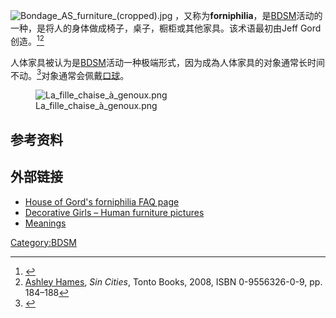 [[File:Bondage_AS_furniture_(cropped).jpg|thumb]]
{{vgname2|人体家具|en=Human furniture}}，又称为'''forniphilia'''，是[[BDSM|BDSM]]活动的一种，是将人的身体做成椅子，桌子，橱柜或其他家具。该术语最初由Jeff Gord创造。<ref name="Jeff Gord Interview">{{cite web
|url = http://www.socialkink.com/articles.php?do=view&id=92
|title = Jeff Gord Interview
|publisher = 
|date = 24 October 2007
|accessdate = 12 May 2009
|archive-date = 2011-07-16
|archive-url = https://web.archive.org/web/20110716101505/http://www.socialkink.com/articles.php?do=view&id=92
|dead-url = no
}}</ref><ref name=hames>[[Ashley_Hames|Ashley Hames]], ''Sin Cities'', Tonto Books, 2008, ISBN 0-9556326-0-9, pp. 184–188</ref>

人体家具被认为是[[BDSM|BDSM]]活动一种极端形式，因为成為人体家具的对象通常长时间不动。<ref>{{cite news | url=http://timesofindia.indiatimes.com/home/sunday-toi/The-kinks-of-virtual-men/articleshow/1911674.cms | title=The kinks of virtual men | date=15 April 2007 | journal=[[The_Times_of_India|The Times of India]] | accessdate=14 October 2010 | archive-date=2020-10-22 | archive-url=https://web.archive.org/web/20201022213652/https://timesofindia.indiatimes.com/home/sunday-toi/The-kinks-of-virtual-men/articleshow/1911674.cms | dead-url=no }}</ref>对象通常会佩戴[[口塞|口球]]。

[[File:La_fille_chaise_à_genoux.png|thumb]]

==参考资料==
{{reflist}}

==外部链接==
*[http://www.houseofgord.com/forniphilia-human-furniture House of Gord's forniphilia FAQ page] {{Wayback|url=http://www.houseofgord.com/forniphilia-human-furniture |date=20150512115335 }}
*[http://www.decorativegirls.com Decorative Girls – Human furniture pictures] {{Wayback|url=http://www.decorativegirls.com/ |date=20210125031900 }}
*[https://web.archive.org/web/20141221003529/http://www.fornofilia.it/fornofilia-for/ Meanings]
{{BDSM}}
[[Category:BDSM|Category:BDSM]]